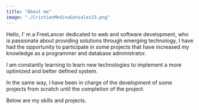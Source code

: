 ```yaml
---
title: "About me"
image: "./CristianMedinaGonzalez23.png"
---
```



Hello, I'  m a FreeLancer dedicated to web and software development, who is passionate about providing solutions through emerging technology, I have had the opportunity to participate in some projects that have increased my knowledge as a programmer and database administrator.

I am constantly learning to learn new technologies to implement a more optimized and better defined system.

In the same way, I have been in charge of the development of some projects from scratch until the completion of the project.

Below are my skills and projects.


